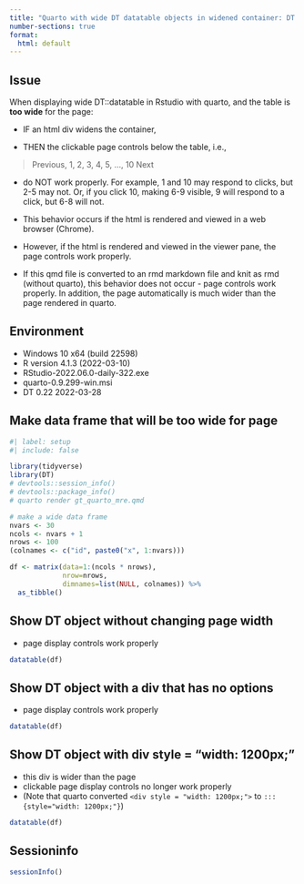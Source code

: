 ```yaml
---
title: "Quarto with wide DT datatable objects in widened container: DT page controls do not work properly"
number-sections: true
format: 
  html: default
---
```


## Issue

When displaying wide DT::datatable in Rstudio with quarto, and the table is **too wide** for the page:

-   IF an html div widens the container,

-   THEN the clickable page controls below the table, i.e.,

> Previous, 1, 2, 3, 4, 5, ..., 10 Next

-   do NOT work properly. For example, 1 and 10 may respond to clicks, but 2-5 may not. Or, if you click 10, making 6-9 visible, 9 will respond to a click, but 6-8 will not.

-   This behavior occurs if the html is rendered and viewed in a web browser (Chrome).

-   However, if the html is rendered and viewed in the viewer pane, the page controls work properly.

-   If this qmd file is converted to an rmd markdown file and knit as rmd (without quarto), this behavior does not occur - page controls work properly. In addition, the page automatically is much wider than the page rendered in quarto.


## Environment

-   Windows 10 x64 (build 22598)
-   R version 4.1.3 (2022-03-10)
-   RStudio-2022.06.0-daily-322.exe
-   quarto-0.9.299-win.msi
-   DT 0.22 2022-03-28


## Make data frame that will be too wide for page

```r
#| label: setup
#| include: false

library(tidyverse)
library(DT)
# devtools::session_info()
# devtools::package_info()
# quarto render gt_quarto_mre.qmd

# make a wide data frame
nvars <- 30
ncols <- nvars + 1
nrows <- 100
(colnames <- c("id", paste0("x", 1:nvars)))

df <- matrix(data=1:(ncols * nrows), 
             nrow=nrows, 
             dimnames=list(NULL, colnames)) %>%
  as_tibble()

```

## Show DT object without changing page width

-   page display controls work properly

```r

datatable(df)

```

## Show DT object with a div that has no options

-   page display controls work properly

::: {style=""}
<!-- <div style = "width: 1200px; height:auto; margin: auto; font-size: 8pt;"> -->

```r

datatable(df)

```
:::

## Show DT object with div style = "width: 1200px;"

-   this div is wider than the page
-   clickable page display controls no longer work properly
-   (Note that quarto converted `<div style = "width: 1200px;">` to `::: {style="width: 1200px;"}`)

::: {style="width: 1200px;"}
<!-- <div style = "width: 1200px;"> --> 
```r

datatable(df)

```
:::


## Sessioninfo

```r
sessionInfo()
```



